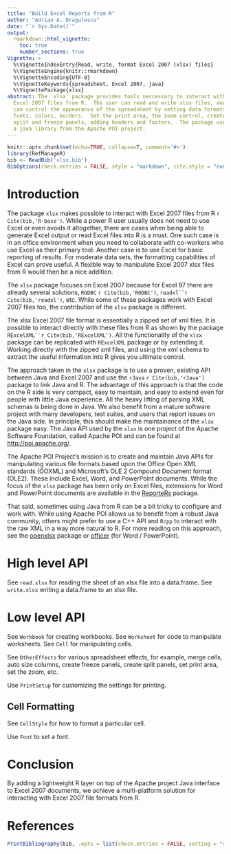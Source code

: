```yaml
---
title: "Build Excel Reports from R"
author: "Adrian A. Dragulescu"
date: "`r Sys.Date()`"
output: 
  rmarkdown::html_vignette:
    toc: true
    number_sections: true
Vignette: >
  %\VignetteIndexEntry{Read, write, format Excel 2007 (xlsx) files} 
  %\VignetteEngine{knitr::rmarkdown}
  %\VignetteEncoding{UTF-8}
  %\VignetteKeywords{spreadsheet, Excel 2007, java}
  %\VignettePackage{xlsx}
abstract: The `xlsx` package provides tools neccessary to interact with 
  Excel 2007 files from R.  The user can read and write xlsx files, and
  can control the appearance of the spreadsheet by setting data formats,
  fonts, colors, borders.  Set the print area, the zoom control, create 
  split and freeze panels, adding headers and footers.  The package uses
  a java library from the Apache POI project. 
---
```


```r
knitr::opts_chunk$set(echo=TRUE, collapse=T, comment='#>')
library(RefManageR)
bib <- ReadBib('xlsx.bib')
BibOptions(check.entries = FALSE, style = "markdown", cite.style = "numeric",bib.style = "numeric")
```

# Introduction

The package `xlsx` makes possible to interact with Excel 2007 files from R `r
Cite(bib,'R-base')`.  While a power R user usually does not need to use Excel or
even avoids it altogether, there are cases when being able to generate Excel
output or read Excel files into R is a must. One such case is in an office
environment when you need to collaborate with co-workers who use Excel as their
primary tool.  Another case is to use Excel for basic reporting of results.  For
moderate data sets, the formatting capabilities of Excel can prove useful.  A
flexible way to manipulate Excel 2007 xlsx files from R would then be a nice
addition.

The `xlsx` package focuses on Excel 2007 because for Excel 97 there are already
several solutions, `RODBC` `r Cite(bib,'RODBC')`, `readxl``r
Cite(bib,'readxl')`, etc.  While some of these packages work with Excel 2007
files too, the contribution of the `xlsx` package is different.

The xlsx Excel 2007 file format is essentially a zipped set of xml
files.  It is possible to interact directly with these files from R
as shown by the package `RExcelXML``r Cite(bib,'RExcelXML')`.  All the
functionality of the `xlsx` package can be replicated with
`RExcelXML` package or by extending it.  Working directly with
the zipped xml files, and using the xml schema to extract the useful
information into R gives you ultimate control. 

The approach taken in the `xlsx` package is to use a proven,
existing API between Java and Excel 2007 and use the `rJava`
`r Cite(bib,'rJava')` package to link Java and R.  The advantage of this
approach is that the code on the R side is very compact, easy to
maintain, and easy to extend even for people with little Java
experience.  All the heavy lifting of parsing XML schemas is being
done in Java.  We also benefit from a mature software project with
many developers, test suites, and users that report issues on the Java
side.  In principle, this should make the maintainance of the
`xlsx` package easy.  The Java API used by the `xlsx` is one
project of the Apache Software Foundation, called Apache POI and can
be found at [http://poi.apache.org/](http://poi.apache.org/).

The Apache POI Project's mission is to create and maintain Java APIs
for manipulating various file formats based upon the Office Open XML
standards (OOXML) and Microsoft's OLE 2 Compound Document format
(OLE2).  These include Excel, Word, and PowerPoint documents.  While
the focus of the `xlsx` package has been only on Excel files, extensions for
Word and PowerPoint documents are available in the
[ReporteRs](https://CRAN.R-project.org/package=ReporteRs)
package.

That said, sometimes using Java from R can be a bit tricky to configure and work
with.  While using Apache POI allows us to benefit from a robust Java community,
others might prefer to use a C++ API and `Rcpp` to interact with the raw XML in
a way more natural to R.  For more reading on this approach, see the
[openxlsx](https://CRAN.R-project.org/package=openxlsx)
package or [officer](https://CRAN.R-project.org/package=officer)
(for Word / PowerPoint).

# High level API

See `read.xlsx` for reading the sheet of an xlsx file into a
data.frame.  See `write.xlsx` writing a data.frame to an xlsx
file.

# Low level API

See `Workbook` for creating workbooks.  See `Worksheet` for
code to manipulate worksheets.  See `Cell` for manipulating
cells.  

See `OtherEffects` for various spreadsheet effects, for example,
merge cells, auto size columns, create freeze panels, create split
panels, set print area, set the zoom, etc. 

Use `PrintSetup` for customizing the settings for printing. 

## Cell Formatting

See `CellStyle` for how to format a particular cell. 

Use `Font` to set a font.

# Conclusion

By adding a lightweight R layer on top of the Apache project Java
interface to Excel 2007 documents, we achieve a multi-platform
solution for interacting with Excel 2007 file formats from R.  

# References

```r
PrintBibliography(bib, .opts = list(check.entries = FALSE, sorting = "ynt"))
```
